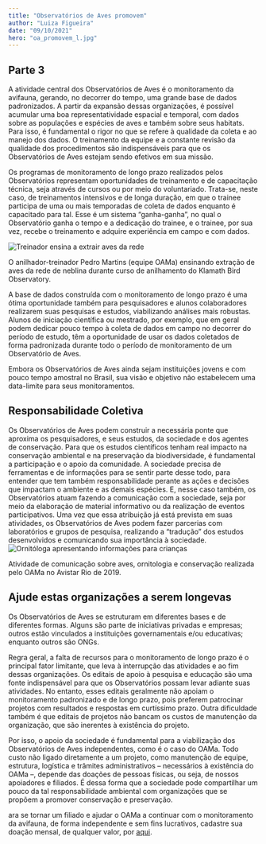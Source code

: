 ```yaml
---
title: "Observatórios de Aves promovem"
author: "Luiza Figueira"
date: "09/10/2021"
hero: "oa_promovem_l.jpg"
---
```

<h2 class="font-semibold text-lg">Parte 3</h2>

A atividade central dos Observatórios de Aves é o monitoramento da avifauna, gerando, no decorrer do tempo, uma grande base de dados padronizados. A partir da expansão dessas organizações, é possível acumular uma boa representatividade espacial e temporal, com dados sobre as populações e espécies de aves e também sobre seus habitats. Para isso, é fundamental o rigor no que se refere à qualidade da coleta e ao manejo dos dados. O treinamento da equipe e a constante revisão da qualidade dos procedimentos são indispensáveis para que os Observatórios de Aves estejam sendo efetivos em sua missão. 

Os programas de monitoramento de longo prazo realizados pelos Observatórios representam oportunidades de treinamento e de capacitação técnica, seja através de cursos ou por meio do voluntariado. Trata-se, neste caso, de treinamentos intensivos e de longa duração, em que o trainee participa de uma ou mais temporadas de coleta de dados enquanto é capacitado para tal. Esse é um sistema “ganha-ganha”, no qual o Observatório ganha o tempo e a dedicação do trainee, e o trainee, por sua vez, recebe o treinamento e adquire experiência em campo e com dados. 
<div class="flex justify-center items-center flex-col my-8">
<Image src="oa_promovem/fig1.jpg"  alt="Treinador ensina a extrair aves da rede"> </Image>
<p class="font-light px-8 italic">O anilhador-treinador Pedro Martins (equipe OAMa) ensinando extração de aves da rede de neblina durante curso de anilhamento do Klamath Bird Observatory.</p>
</div>

A base de dados construída com o monitoramento de longo prazo é uma ótima oportunidade também para pesquisadores e alunos colaboradores realizarem suas pesquisas e estudos, viabilizando análises mais robustas. Alunos de iniciação científica ou mestrado, por exemplo, que em geral podem dedicar pouco tempo à coleta de dados em campo no decorrer do período de estudo, têm a oportunidade de usar os dados coletados de forma padronizada durante todo o período de monitoramento de um Observatório de Aves. 

Embora os Observatórios de Aves ainda sejam instituições jovens e com pouco tempo amostral no Brasil, sua visão e objetivo não estabelecem uma data-limite para seus monitoramentos.
<h2 class="text-xl font-bold mt-16 mb-4"> Responsabilidade Coletiva </h2>
Os Observatórios de Aves podem construir a necessária ponte que aproxima os pesquisadores, e seus estudos, da sociedade e dos agentes de conservação. Para que os estudos científicos tenham real impacto na conservação ambiental e na preservação da biodiversidade, é fundamental a participação e o apoio da comunidade. A sociedade precisa de ferramentas e de informações para se sentir parte desse todo, para entender que tem também responsabilidade perante as ações e decisões que impactam o ambiente e as demais espécies. E, nesse caso também, os Observatórios atuam fazendo a comunicação com a sociedade, seja por meio da elaboração de material informativo ou da realização de eventos participativos. Uma vez que essa atribuição já está prevista em suas atividades, os Observatórios de Aves podem fazer parcerias com laboratórios e grupos de pesquisa, realizando a “tradução” dos estudos desenvolvidos e comunicando sua importância à sociedade. 

<div class="mx-auto flex justify-center items-center flex-col my-8">
<Image src="oa_promovem/fig2.jpg"  alt="Ornitóloga apresentando informações para crianças"> </Image>
<p class="font-light px-8 italic">Atividade de comunicação sobre aves, ornitologia e conservação realizada pelo OAMa no Avistar Rio de 2019.</p>
</div>

<h2 class="text-xl font-bold mt-16 mb-4"> Ajude estas organizações a serem longevas </h2>

Os Observatórios de Aves se estruturam em diferentes bases e de diferentes formas. Alguns são parte de iniciativas privadas e empresas; outros estão vinculados a instituições governamentais e/ou educativas; enquanto outros são ONGs. 

Regra geral, a falta de recursos para o monitoramento de longo prazo é o principal fator limitante, que leva à interrupção das atividades e ao fim dessas organizações. Os editais de apoio à pesquisa e educação são uma fonte indispensável para que os Observatórios possam levar adiante suas atividades. No entanto, esses editais geralmente não apoiam o monitoramento padronizado e de longo prazo, pois preferem patrocinar projetos com resultados e respostas em curtíssimo prazo. Outra dificuldade também é que editais de projetos não bancam os custos de manutenção da organização, que são inerentes à existência do projeto. 

Por isso, o apoio da sociedade é fundamental para a viabilização dos Observatórios de Aves independentes, como é o caso do OAMa. Todo custo não ligado diretamente a um projeto, como manutenção de equipe, estrutura, logística e trâmites administrativos – necessários à existência do OAMa –, depende das doações de pessoas físicas, ou seja, de nossos apoiadores e filiados. É dessa forma que a sociedade pode compartilhar um pouco da tal responsabilidade ambiental com organizações que se propõem a promover conservação e preservação. 

ara se tornar um filiado e ajudar o OAMa a continuar com o monitoramento da avifauna, de forma independente e sem fins lucrativos, cadastre sua doação mensal, de qualquer valor, por <a class="text-yellow-700" target="_blank" href="https://oama.eco.br/apoie">aqui</a>. 
